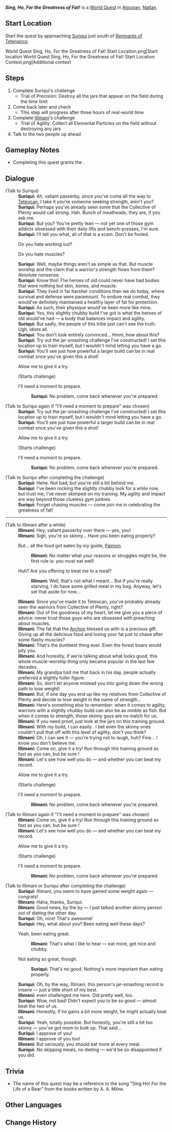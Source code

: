 {{Quest Infobox
|id            = 
|image         = World Quest Sing, Ho, For the Greatness of Fat!.png
|type          = World
|requirement   = 
|characters    = Illimani; Suriqui; Traveler
|startLocation = [[Atocpan]], [[Natlan]]
|region        = Natlan
|area          = Atocpan
|subarea       = 
|prev          = 
|next          = 
|rewards       = 
|otherRewards  = 
|rep           = "Collective of Plenty"
|repAmt        = 200
|repOrder      = 
|voiced        = 
}}
'''''Sing, Ho, For the Greatness of Fat!''''' is a [[World Quest]] in [[Atocpan]], [[Natlan]].

==Start Location==
Start the quest by approaching [[Suriqui]] just south of [[Remnants of Tetenanco]].
<gallery>
World Quest Sing, Ho, For the Greatness of Fat! Start Location.png|Start location
World Quest Sing, Ho, For the Greatness of Fat! Start Location Context.png|Additional context
</gallery>

==Steps==
# Complete Suriqui's challenge
#* Trial of Precision: Destroy all the jars that appear on the field during the time limit<!--Time limit: 1m 28s-->
# Come back later and check
#* This step will progress after three hours of real-world time
# Complete [[Illimani]]'s challenge
#* Trial of Agility: Collect all Elemental Particles on the field without destroying any jars<!--Time limit: 49s-->
# Talk to the two people up ahead

==Gameplay Notes==
* Completing this quest grants the {{Achievement|Heavyweight Contender}}.

==Dialogue==
{{Quest Description|Praise the almighty fat! A fearsome warrior must pack as powerful a paunch as they do a punch!}}
{{Dialogue Start}}
;(Talk to Suriqui)
:'''Suriqui:''' Ah, valiant passerby, since you've come all the way to [[Teteocan]], I take it you're someone seeking strength, aren't you?
:'''Suriqui:''' Perhaps you've already seen some that the Collective of Plenty would call strong. Hah. Bunch of meatheads, they are, if you ask me.
:'''Suriqui:''' But you? You're pretty lean &mdash; not yet one of those gym addicts obsessed with their daily lifts and bench-presses, I'm sure.
:'''Suriqui:''' I'll tell you what, all of that is a scam. Don't be fooled.
:{{DIcon}} Do you hate working out?
:{{DIcon}} Do you hate muscles?
:'''Suriqui:''' Well, maybe things aren't as simple as that. But muscle worship and the claim that a warrior's strength flows from them? Absolute nonsense.
:'''Suriqui:''' Know this! The heroes of old could never have had bodies that were nothing but skin, bones, and muscle.
:'''Suriqui:''' They lived in far harsher conditions than we do today, where survival and defense were paramount. To endure real combat, they would've definitely maintained a healthy layer of fat for protection.
:'''Suriqui:''' As such, their physique would've been more like mine.
:'''Suriqui:''' Yes, this slightly chubby build I've got is what the heroes of old would've had &mdash; a body that balances impact and agility.
:'''Suriqui:''' But sadly, the people of this tribe just can't see the truth. Ugh, idiots all.
:'''Suriqui:''' You don't look entirely convinced... Hmm, how about this?
:'''Suriqui:''' Try out the jar-smashing challenge I've constructed! I set this location up to train myself, but I wouldn't mind letting you have a go.
:'''Suriqui:''' You'll see just how powerful a larger build can be in real combat once you've given this a shot!
:{{DIcon|Quest}} Allow me to give it a try.
:;(Starts challenge)
:{{DIcon}} I'll need a moment to prepare.
::'''Suriqui:''' No problem, come back whenever you're prepared.

;(Talk to Suriqui again if "I'll need a moment to prepare" was chosen)
:'''Suriqui:''' Try out the jar-smashing challenge I've constructed! I set this location up to train myself, but I wouldn't mind letting you have a go.
:'''Suriqui:''' You'll see just how powerful a larger build can be in real combat once you've given this a shot!
:{{DIcon|Quest}} Allow me to give it a try.
:;(Starts challenge)
:{{DIcon}} I'll need a moment to prepare.
::'''Suriqui:''' No problem, come back whenever you're prepared.

;(Talk to Suriqui after completing the challenge)
:'''Suriqui:''' Hehe. Not bad, but you're still a bit behind me.
:'''Suriqui:''' I've been rocking the slightly chubby look for a while now, but trust me, I've never skimped on my training. My agility and impact are way beyond those clueless gym junkies.
:'''Suriqui:''' Forget chasing muscles &mdash; come join me in celebrating the greatness of fat!
----
;(Talk to Illimani after a while)
:'''Illimani:''' Hey, valiant passerby over there &mdash; yes, you!
:'''Illimani:''' Sigh, you're so skinny... Have you been eating properly?
:{{DIcon}} But... all the food got eaten by my guide, [[Paimon]].
::'''Illimani:''' No matter what your reasons or struggles might be, the first rule is: you must eat well!
:{{DIcon}} Huh? Are you offering to treat me to a meal?
::'''Illimani:''' Well, that's not what I meant... But if you're really starving, I do have some grilled meat in my bag. Anyway, let's set that aside for now...
:'''Illimani:''' Since you've made it to Teteocan, you've probably already seen the warriors from Collective of Plenty, right?
:'''Illimani:''' Out of the goodness of my heart, let me give you a piece of advice: never trust those guys who are obsessed with preaching about muscles.
:'''Illimani:''' The fat that the [[Archon]] blessed us with is a precious gift. Giving up all the delicious food and losing your fat just to chase after some flashy muscles?
:'''Illimani:''' That's the dumbest thing ever. Even the forest boars would pity you.
:'''Illimani:''' And honestly, if we're talking about what looks good, this whole muscle-worship thing only became popular in the last few decades.
:'''Illimani:''' My grandpa told me that back in his day, people actually preferred a slightly fuller figure.
:'''Illimani:''' So, don't let anyone mislead you into going down the wrong path to lose weight!
:'''Illimani:''' But, if one day you end up like my relatives from Collective of Plenty and decide to lose weight in the name of strength...
:'''Illimani:''' Here's something else to remember: when it comes to agility, warriors with a slightly chubby build can also be as nimble as fish. But when it comes to strength, those skinny guys are no match for us.
:'''Illimani:''' If you need proof, just look at the jars on this training ground.
:'''Illimani:''' With my build, I can easily {{color|buzzword|sprint through without breaking a single jar}}. I bet even the skinny ones couldn't pull that off with this level of agility, don't you think?
:'''Illimani:''' Oh, I can see it &mdash; you're trying not to laugh, huh? Fine... I know you don't believe me.
:'''Illimani:''' Come on, give it a try! Run through this training ground as fast as you can, but be sure {{color|buzzword|not to break any of the jars}}!
:'''Illimani:''' Let's see how well you do &mdash; and whether you can beat my record.
:{{DIcon|Quest}} Allow me to give it a try.
:;(Starts challenge)
:{{DIcon}} I'll need a moment to prepare.
::'''Illimani:''' No problem, come back whenever you're prepared.

;(Talk to Illimani again if "I'll need a moment to prepare" was chosen)
:'''Illimani:''' Come on, give it a try! Run through this training ground as fast as you can, but be sure {{color|buzzword|not to break any of the jars}}!
:'''Illimani:''' Let's see how well you do &mdash; and whether you can beat my record.
:{{DIcon|Quest}} Allow me to give it a try.
:;(Starts challenge)
:{{DIcon}} I'll need a moment to prepare.
::'''Illimani:''' No problem, come back whenever you're prepared.

;(Talk to Illimani or Suriqui after completing the challenge)
:'''Suriqui:''' Illimani, you seem to have gained some weight again &mdash; congrats!
:'''Illimani:''' Haha, thanks, Suriqui.
:'''Illimani:''' Good news, by the by &mdash; I just talked another skinny person out of dieting the other day.
:'''Suriqui:''' Oh, nice! That's awesome!
:'''Suriqui:''' Hey, what about you? Been eating well these days?
:{{DIcon}} Yeah, been eating great.
::'''Illimani:''' That's what I like to hear &mdash; eat more, get nice and chubby.
:{{DIcon}} Not eating so great, though.
::'''Suriqui:''' That's no good. Nothing's more important than eating properly.
:'''Suriqui:''' Oh, by the way, Illimani, this person's jar-smashing record is insane &mdash; just a little short of my best.
:'''Illimani:''' {{MC|m=He|f=She}} even challenged me here. Did pretty well, too.
:'''Suriqui:''' Wow, not bad! Didn't expect you to be so good &mdash; almost beat the two of us.
:'''Illimani:''' Honestly, if he gains a bit more weight, he might actually beat us.
:'''Suriqui:''' Yeah, totally possible. But honestly, you're still a bit too skinny &mdash; you've got room to bulk up. That said...
:'''Suriqui:''' I approve of you!
:'''Illimani:''' I approve of you too!
:'''Illimani:''' But seriously, you should eat more at every meal.
:'''Suriqui:''' No skipping meals, no dieting &mdash; we'd be so disappointed if you did.
{{Dialogue End}}

==Trivia==
* The name of this quest may be a reference to the song "Sing Ho! For the Life of a Bear" from the ''{{w|Winnie-the-Pooh}}'' books written by A. A. Milne.
<!--
==Soundtracks==
{{Soundtracks by Category Table|type=quest}}
-->
==Other Languages==
{{Other Languages
|en       = Sing, Ho, For the Greatness of Fat!
|zhs      = 哦！伟大的脂肪！
|zhs_rm   = O! Wěidà de Zhīfáng!
|zht      = 哦！偉大的脂肪！
|zht_rm   = O! Wěidà de Zhīfáng!
|zh_tl    = 
|ja       = 「おお！偉大なる脂肪よ！」
|ja_rm    = "Oo! Idai-naru Shibou yo!"
|ja_tl    = 
|ko       = 오! 위대한 지방!
|ko_tl    = 
|es       = ¡Oh, grandiosa grasa!
|es_tl    = Oh, Great Fat!
|fr       = Ô, pour la grandeur de la graisse !
|fr_tl    = O, For the Greatness of Fat!
|ru       = Его величество жир!
|ru_tl    = 
|th       = โอ้! ไขมันที่ยิ่งใหญ่!
|th_rm    = 
|th_tl    = 
|vi       = Lớp Mỡ Vĩ Đại
|vi_tl    = 
|de       = Oh, du großartiges Fett!
|de_tl    = 
|id       = Terpujilah Wahai Lemak yang Luar Biasa!
|id_tl    = Praise Be To You, O Great Fat!
|pt       = Cantem! Pela Grandeza da Gordura!
|pt_tl    = 
|tr       = Yağ Tulumlarına Selam Olsun!
|tr_tl    = 
|it       = Cantami, o diva, del maestoso grasso!
|it_tl    = 
}}

==Change History==
{{Change History|5.5}}